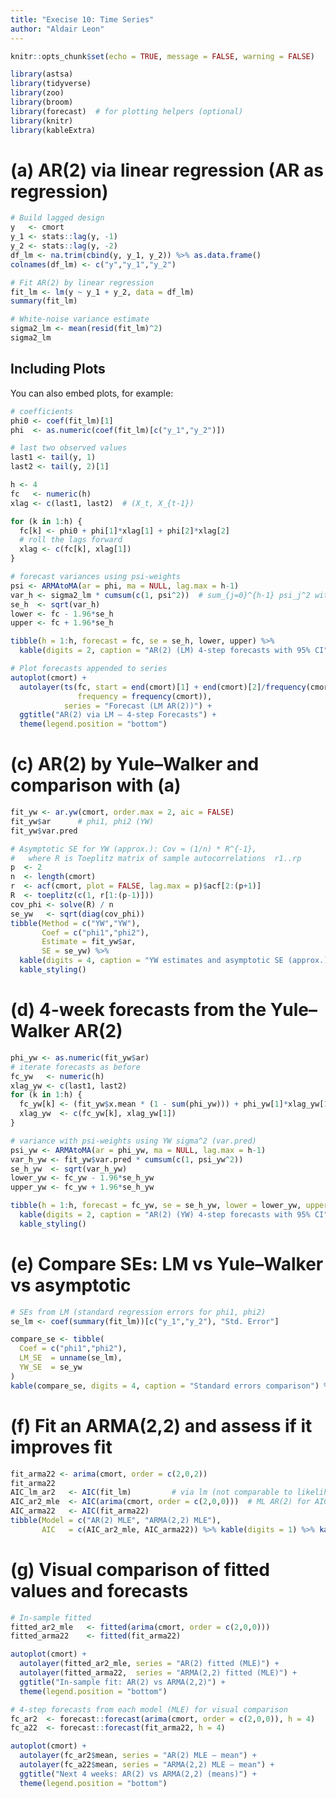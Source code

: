 ```yaml
---
title: "Execise 10: Time Series"
author: "Aldair Leon"
---
```


```r
knitr::opts_chunk$set(echo = TRUE, message = FALSE, warning = FALSE)

library(astsa)
library(tidyverse)
library(zoo)
library(broom)
library(forecast)  # for plotting helpers (optional)
library(knitr)
library(kableExtra)
```



# (a) AR(2) via linear regression (AR as regression)

```r
# Build lagged design
y   <- cmort
y_1 <- stats::lag(y, -1)
y_2 <- stats::lag(y, -2)
df_lm <- na.trim(cbind(y, y_1, y_2)) %>% as.data.frame()
colnames(df_lm) <- c("y","y_1","y_2")

# Fit AR(2) by linear regression
fit_lm <- lm(y ~ y_1 + y_2, data = df_lm)
summary(fit_lm)

# White-noise variance estimate
sigma2_lm <- mean(resid(fit_lm)^2)
sigma2_lm

```

## Including Plots

You can also embed plots, for example:

```r
# coefficients
phi0 <- coef(fit_lm)[1]
phi  <- as.numeric(coef(fit_lm)[c("y_1","y_2")])

# last two observed values
last1 <- tail(y, 1)
last2 <- tail(y, 2)[1]

h <- 4
fc   <- numeric(h)
xlag <- c(last1, last2)  # (X_t, X_{t-1})

for (k in 1:h) {
  fc[k] <- phi0 + phi[1]*xlag[1] + phi[2]*xlag[2]
  # roll the lags forward
  xlag <- c(fc[k], xlag[1])
}

# forecast variances using psi-weights
psi <- ARMAtoMA(ar = phi, ma = NULL, lag.max = h-1)
var_h <- sigma2_lm * cumsum(c(1, psi^2))  # sum_{j=0}^{h-1} psi_j^2 with psi_0 = 1
se_h  <- sqrt(var_h)
lower <- fc - 1.96*se_h
upper <- fc + 1.96*se_h

tibble(h = 1:h, forecast = fc, se = se_h, lower, upper) %>%
  kable(digits = 2, caption = "AR(2) (LM) 4-step forecasts with 95% CI") %>% kable_styling()

# Plot forecasts appended to series
autoplot(cmort) +
  autolayer(ts(fc, start = end(cmort)[1] + end(cmort)[2]/frequency(cmort) + (1:h)/frequency(cmort),
               frequency = frequency(cmort)),
            series = "Forecast (LM AR(2))") +
  ggtitle("AR(2) via LM — 4-step Forecasts") +
  theme(legend.position = "bottom")
```

# (c) AR(2) by **Yule–Walker** and comparison with (a)


```r
fit_yw <- ar.yw(cmort, order.max = 2, aic = FALSE)
fit_yw$ar      # phi1, phi2 (YW)
fit_yw$var.pred

# Asymptotic SE for YW (approx.): Cov ≈ (1/n) * R^{-1},
#   where R is Toeplitz matrix of sample autocorrelations  r1..rp
p  <- 2
n  <- length(cmort)
r  <- acf(cmort, plot = FALSE, lag.max = p)$acf[2:(p+1)]
R  <- toeplitz(c(1, r[1:(p-1)]))
cov_phi <- solve(R) / n
se_yw   <- sqrt(diag(cov_phi))
tibble(Method = c("YW","YW"),
       Coef = c("phi1","phi2"),
       Estimate = fit_yw$ar,
       SE = se_yw) %>% 
  kable(digits = 4, caption = "YW estimates and asymptotic SE (approx.)") %>% 
  kable_styling()
```


# (d) 4-week forecasts from the Yule–Walker AR(2)

```r
phi_yw <- as.numeric(fit_yw$ar)
# iterate forecasts as before
fc_yw   <- numeric(h)
xlag_yw <- c(last1, last2)
for (k in 1:h) {
  fc_yw[k] <- (fit_yw$x.mean * (1 - sum(phi_yw))) + phi_yw[1]*xlag_yw[1] + phi_yw[2]*xlag_yw[2]
  xlag_yw  <- c(fc_yw[k], xlag_yw[1])
}

# variance with psi-weights using YW sigma^2 (var.pred)
psi_yw <- ARMAtoMA(ar = phi_yw, ma = NULL, lag.max = h-1)
var_h_yw <- fit_yw$var.pred * cumsum(c(1, psi_yw^2))
se_h_yw  <- sqrt(var_h_yw)
lower_yw <- fc_yw - 1.96*se_h_yw
upper_yw <- fc_yw + 1.96*se_h_yw

tibble(h = 1:h, forecast = fc_yw, se = se_h_yw, lower = lower_yw, upper = upper_yw) %>% 
  kable(digits = 2, caption = "AR(2) (YW) 4-step forecasts with 95% CI") %>%
  kable_styling()
```
# (e) Compare SEs: LM vs Yule–Walker vs asymptotic

```r
# SEs from LM (standard regression errors for phi1, phi2)
se_lm <- coef(summary(fit_lm))[c("y_1","y_2"), "Std. Error"]

compare_se <- tibble(
  Coef = c("phi1","phi2"),
  LM_SE  = unname(se_lm),
  YW_SE  = se_yw
)
kable(compare_se, digits = 4, caption = "Standard errors comparison") %>% kable_styling()
```
# (f) Fit an ARMA(2,2) and assess if it improves fit


```r
fit_arma22 <- arima(cmort, order = c(2,0,2))
fit_arma22
AIC_lm_ar2   <- AIC(fit_lm)         # via lm (not comparable to likelihood AIC)
AIC_ar2_mle  <- AIC(arima(cmort, order = c(2,0,0)))  # ML AR(2) for AIC comparison
AIC_arma22   <- AIC(fit_arma22)
tibble(Model = c("AR(2) MLE", "ARMA(2,2) MLE"),
       AIC   = c(AIC_ar2_mle, AIC_arma22)) %>% kable(digits = 1) %>% kable_styling()
```
# (g) Visual comparison of fitted values and forecasts

```r
# In-sample fitted
fitted_ar2_mle   <- fitted(arima(cmort, order = c(2,0,0)))
fitted_arma22    <- fitted(fit_arma22)

autoplot(cmort) +
  autolayer(fitted_ar2_mle, series = "AR(2) fitted (MLE)") +
  autolayer(fitted_arma22,  series = "ARMA(2,2) fitted (MLE)") +
  ggtitle("In-sample fit: AR(2) vs ARMA(2,2)") +
  theme(legend.position = "bottom")

# 4-step forecasts from each model (MLE) for visual comparison
fc_ar2  <- forecast::forecast(arima(cmort, order = c(2,0,0)), h = 4)
fc_a22  <- forecast::forecast(fit_arma22, h = 4)

autoplot(cmort) +
  autolayer(fc_ar2$mean, series = "AR(2) MLE — mean") +
  autolayer(fc_a22$mean, series = "ARMA(2,2) MLE — mean") +
  ggtitle("Next 4 weeks: AR(2) vs ARMA(2,2) (means)") +
  theme(legend.position = "bottom")
```

